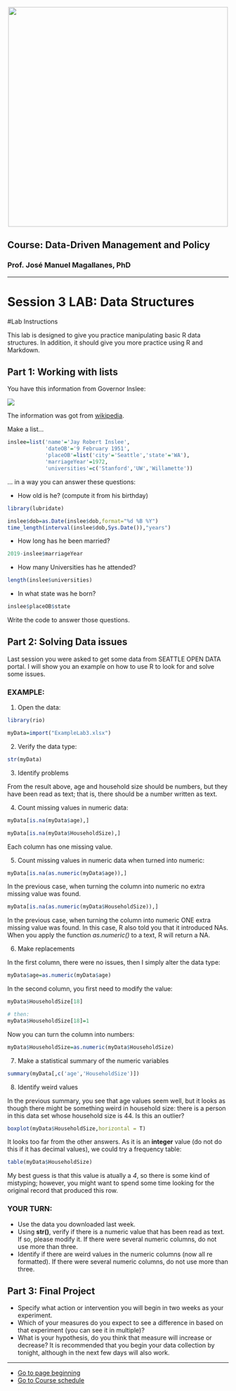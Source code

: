 
<br> 
<center><img src="http://i.imgur.com/sSaOozN.png" width="500"></center>


## Course: Data-Driven Management and Policy

### Prof. José Manuel Magallanes, PhD 

_____

# Session 3 LAB: Data Structures


#Lab Instructions

This lab is designed to give you practice manipulating basic R data structures. In addition, it should give you more practice using R and Markdown.

## Part 1: Working with lists

You have this information from Governor Inslee:

![](lab3_list.png)

The information was got from [wikipedia](https://en.wikipedia.org/wiki/Jay_Inslee). 

Make a list...
```r
inslee=list('name'='Jay Robert Inslee',
            'dateOB'='9 February 1951',
            'placeOB'=list('city'='Seattle','state'='WA'),
            'marriageYear'=1972,
            'universities'=c('Stanford','UW','Willamette'))
```


... in a way you can answer these questions:

* How old is he? (compute it from his birthday)
```r
library(lubridate)

inslee$dob=as.Date(inslee$dob,format="%d %B %Y")
time_length(interval(inslee$dob,Sys.Date()),"years")
```

* How long has he been married?

```r
2019-inslee$marriageYear
```

* How many Universities has he attended?

```r
length(inslee$universities)
```

* In what state was he born?

```r
inslee$placeOB$state
```


Write the code to answer those questions.

## Part 2: Solving Data issues

Last session you were asked to get some data from SEATTLE OPEN DATA portal. I will show you an example on how to use R to look for and solve some issues.

### EXAMPLE:

1. Open the data:

```r
library(rio)

myData=import("ExampleLab3.xlsx")
```

2. Verify the data type:

```r
str(myData)
```

3. Identify problems

From the result above, age and household size should be numbers, but they have been read as text; that is, there should be a number written as text.

4. Count missing values in numeric data:

```r
myData[is.na(myData$age),]
```

```r
myData[is.na(myData$HouseholdSize),]
```

Each column has one missing value.

5. Count missing values in numeric data when turned into numeric:

```r
myData[is.na(as.numeric(myData$age)),]
```

In the previous case, when turning the column into numeric no extra missing value was found.


```r
myData[is.na(as.numeric(myData$HouseholdSize)),]
```

In the previous case, when turning the column into numeric ONE extra missing value was found. In this case, R also told you that it introduced NAs. When you apply the function _as.numeric()_ to a text, R will return a NA. 

6. Make replacements

In the first column, there were no issues, then I simply alter the data type:
```r
myData$age=as.numeric(myData$age)
```

In the second column, you first need to modify the value:

```r
myData$HouseholdSize[18]
```

```r
# then:
myData$HouseholdSize[18]=1
```

Now you can turn the column into numbers:
```r
myData$HouseholdSize=as.numeric(myData$HouseholdSize)
```

7. Make a statistical summary of the numeric variables
```r
summary(myData[,c('age','HouseholdSize')])
```

8. Identify weird values

In the previous summary, you see that age values seem well, but it looks as though there might be something weird in household size: there is a person in this data set whose household size is 44. Is this an outlier?

```r
boxplot(myData$HouseholdSize,horizontal = T)
```

It looks too far from the other answers. As it is an **integer** value (do not do this if it has decimal values), we could try a frequency table:
```r
table(myData$HouseholdSize)
```

My best guess is that this value is atually a _4_, so there is some kind of mistyping; however, you might want to spend some time looking for the original record that produced this row.

### YOUR TURN:

* Use the data you downloaded last week.
* Using **str()**, verify if there is a numeric value that has been read as text. If so, please modify it. If there were several numeric columns, do not use more than three.
* Identify if there are weird values in the numeric columns (now all re formatted). If there were several numeric columns, do not use more than three.


## Part 3: Final Project

* Specify what action or intervention you will begin in two weeks as your experiment. 
* Which of your measures do you expect to see a difference in based on that experiment (you can see it in multiple)?
* What is your hypothesis, do you think that measure will increase or decrease? It is recommended that you begin your data collection by tonight, although in the next few days will also work.


----

* [Go to page beginning](#beginning)
* [Go to Course schedule](https://ds4ps.org/ddmp-uw-class-spring-2019/schedule/)
